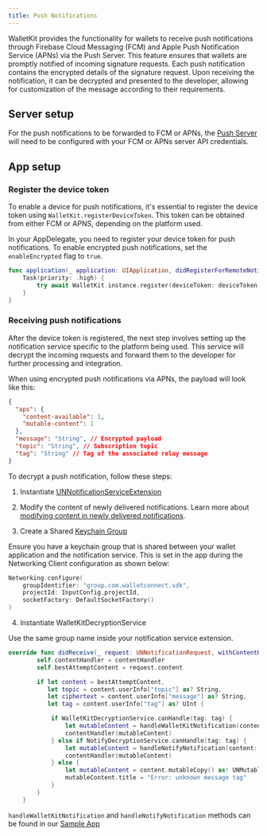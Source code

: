 ```yaml
---
title: Push Notifications
---
```


WalletKit provides the functionality for wallets to receive push notifications through Firebase Cloud Messaging (FCM) and Apple Push Notification Service (APNs) via the Push Server. This feature ensures that wallets are promptly notified of incoming signature requests. Each push notification contains the encrypted details of the signature request. Upon receiving the notification, it can be decrypted and presented to the developer, allowing for customization of the message according to their requirements.

## Server setup

For the push notifications to be forwarded to FCM or APNs, the [Push Server](../../../advanced/push-server) will need to be configured with your FCM or APNs server API credentials.

## App setup

### Register the device token

To enable a device for push notifications, it's essential to register the device token using `WalletKit.registerDeviceToken`. This token can be obtained from either FCM or APNS, depending on the platform used.

In your AppDelegate, you need to register your device token for push notifications. To enable encrypted push notifications, set the `enableEncrypted` flag to `true`.

```Swift
func application(_ application: UIApplication, didRegisterForRemoteNotificationsWithDeviceToken deviceToken: Data) {
    Task(priority: .high) {
        try await WalletKit.instance.register(deviceToken: deviceToken, enableEncrypted: true)
    }
}
```

### Receiving push notifications

After the device token is registered, the next step involves setting up the notification service specific to the platform being used. This service will decrypt the incoming requests and forward them to the developer for further processing and integration.

When using encrypted push notifications via APNs, the payload will look like this:

```json
{
  "aps": {
    "content-available": 1,
    "mutable-content": 1
  },
  "message": "String", // Encrypted payload
  "topic": "String", // Subscription topic
  "tag": "String" // Tag of the associated relay message
}
```

To decrypt a push notification, follow these steps:

1. Instantiate [UNNotificationServiceExtension](https://developer.apple.com/documentation/usernotifications/unnotificationserviceextension)

2. Modify the content of newly delivered notifications.
   Learn more about [modifying content in newly delivered notifications](https://developer.apple.com/documentation/usernotifications/modifying_content_in_newly_delivered_notifications).

3. Create a Shared [Keychain Group](https://developer.apple.com/documentation/security/keychain_services/keychain_items/sharing_access_to_keychain_items_among_a_collection_of_apps)

Ensure you have a keychain group that is shared between your wallet application and the notification service. This is set in the app during the Networking Client configuration as shown below:

```Swift
Networking.configure(
    groupIdentifier: "group.com.walletconnect.sdk",
    projectId: InputConfig.projectId,
    socketFactory: DefaultSocketFactory()
)
```

4. Instantiate WalletKitDecryptionService

Use the same group name inside your notification service extension.

```Swift
override func didReceive(_ request: UNNotificationRequest, withContentHandler contentHandler: @escaping (UNNotificationContent) -> Void) {
        self.contentHandler = contentHandler
        self.bestAttemptContent = request.content

        if let content = bestAttemptContent,
           let topic = content.userInfo["topic"] as? String,
           let ciphertext = content.userInfo["message"] as? String,
           let tag = content.userInfo["tag"] as? UInt {

            if WalletKitDecryptionService.canHandle(tag: tag) {
                let mutableContent = handleWalletKitNotification(content: content, topic: topic, tag: tag, ciphertext: ciphertext)
                contentHandler(mutableContent)
            } else if NotifyDecryptionService.canHandle(tag: tag) {
                let mutableContent = handleNotifyNotification(content: content, topic: topic, ciphertext: ciphertext)
                contentHandler(mutableContent)
            } else {
                let mutableContent = content.mutableCopy() as! UNMutableNotificationContent
                mutableContent.title = "Error: unknown message tag"
            }
        }
    }
```

`handleWalletKitNotification` and `handleNotifyNotification` methods can be found in our [Sample App](https://github.com/reown-com/reown-swift/blob/main/Example/PNDecryptionService/NotificationService.swift)